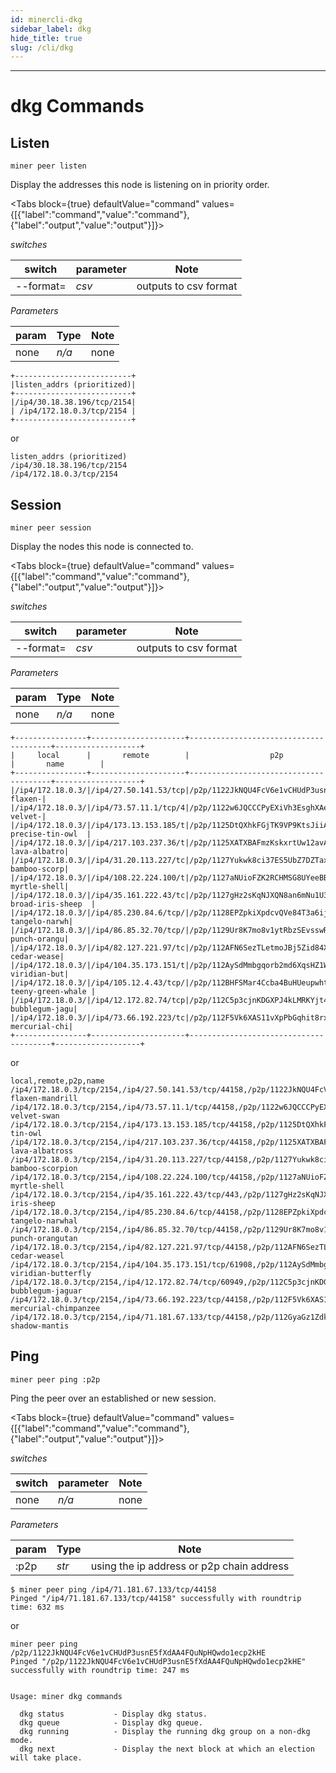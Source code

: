 ```yaml
---
id: minercli-dkg
sidebar_label: dkg
hide_title: true
slug: /cli/dkg
---
```



---

# dkg Commands

## Listen

```
miner peer listen
```

Display the addresses this node is listening on in priority order.

<Tabs
  block={true}
  defaultValue="command"
  values={[{"label":"command","value":"command"},{"label":"output","value":"output"}]}>
<TabItem value="command">

_switches_

| switch              | parameter | Note                                   |
| ------------------- | --------- | -------------------------------------- |
| --format=           | _csv_     | outputs to csv format                  |


_Parameters_

| param               | Type     | Note                                   |
| ------------------- | -------- | -------------------------------------- |
| none                | _n/a_    | none                                   |

</TabItem>
<TabItem value="output">

```
+--------------------------+
|listen_addrs (prioritized)|
+--------------------------+
|/ip4/30.18.38.196/tcp/2154|
| /ip4/172.18.0.3/tcp/2154 |
+--------------------------+
```
or
```
listen_addrs (prioritized)
/ip4/30.18.38.196/tcp/2154
/ip4/172.18.0.3/tcp/2154
```

</TabItem>
</Tabs>

## Session

```
miner peer session
```

Display the nodes this node is connected to.

<Tabs
  block={true}
  defaultValue="command"
  values={[{"label":"command","value":"command"},{"label":"output","value":"output"}]}>
<TabItem value="command">

_switches_

| switch              | parameter | Note                                   |
| ------------------- | --------- | -------------------------------------- |
| --format=           | _csv_     | outputs to csv format                  |


_Parameters_

| param               | Type     | Note                                   |
| ------------------- | -------- | -------------------------------------- |
| none                | _n/a_    | none                                   |

</TabItem>
<TabItem value="output">

```
+----------------+---------------------+---------------------------------------+-------------------+
|     local      |       remote        |                  p2p                  |       name        |
+----------------+---------------------+---------------------------------------+-------------------+
|/ip4/172.18.0.3/|/ip4/27.50.141.53/tcp|/p2p/1122JkNQU4FcV6e1vCHUdP3usnE5fXdAA4|magnificent-flaxen-|
|/ip4/172.18.0.3/|/ip4/73.57.11.1/tcp/4|/p2p/1122w6JQCCCPyEXiVh3EsghXAeMkZdcuVT|interesting-velvet-|
|/ip4/172.18.0.3/|/ip4/173.13.153.185/t|/p2p/1125DtQXhkFGjTK9VP9KtsJiiAMEjM9S2m|  precise-tin-owl  |
|/ip4/172.18.0.3/|/ip4/217.103.237.36/t|/p2p/1125XATXBAFmzKskxrtUw12avATVsCj1Dz|modern-lava-albatro|
|/ip4/172.18.0.3/|/ip4/31.20.113.227/tc|/p2p/1127Yukwk8ci37ES5UbZ7DZTax4vLLa2as|fierce-bamboo-scorp|
|/ip4/172.18.0.3/|/ip4/108.22.224.100/t|/p2p/1127aNUioFZK2RCHMSG8UYeeBBJFCWugbf|bouncy-myrtle-shell|
|/ip4/172.18.0.3/|/ip4/35.161.222.43/tc|/p2p/1127gHz2sKqNJXQN8an6mNu1U3RusHyXkq| broad-iris-sheep  |
|/ip4/172.18.0.3/|/ip4/85.230.84.6/tcp/|/p2p/1128EPZpkiXpdcvQVe84T3a6ijpic3kyZW|tangy-tangelo-narwh|
|/ip4/172.18.0.3/|/ip4/86.85.32.70/tcp/|/p2p/1129Ur8K7mo8v1ytRbzSEvsswRuoF6g8qk|atomic-punch-orangu|
|/ip4/172.18.0.3/|/ip4/82.127.221.97/tc|/p2p/112AFN6SezTLetmoJBj5Zid84XupKFyjme|damaged-cedar-wease|
|/ip4/172.18.0.3/|/ip4/104.35.173.151/t|/p2p/112AySdMmbgqorb2md6XqsHZ1W8sschZi7|skinny-viridian-but|
|/ip4/172.18.0.3/|/ip4/105.12.4.43/tcp/|/p2p/112BHFSMar4Ccba4BuHUeupwht2t1XAdE3| teeny-green-whale |
|/ip4/172.18.0.3/|/ip4/12.172.82.74/tcp|/p2p/112C5p3cjnKDGXPJ4kLMRKYjt4KjGRGojd|zany-bubblegum-jagu|
|/ip4/172.18.0.3/|/ip4/73.66.192.223/tc|/p2p/112F5Vk6XAS11vXpPbGqhit8rxy97NwpHn|macho-mercurial-chi|
+----------------+---------------------+---------------------------------------+-------------------+
```
or
```
local,remote,p2p,name
/ip4/172.18.0.3/tcp/2154,/ip4/27.50.141.53/tcp/44158,/p2p/1122JkNQU4FcV6e1vCHUdP3usnE5fXdAA4FQuNpHQwdo1ecp2kHE,magnificent-flaxen-mandrill
/ip4/172.18.0.3/tcp/2154,/ip4/73.57.11.1/tcp/44158,/p2p/1122w6JQCCCPyEXiVh3EsghXAeMkZdcuVTVoPuyCcfw78tK8GL5k,interesting-velvet-swan
/ip4/172.18.0.3/tcp/2154,/ip4/173.13.153.185/tcp/44158,/p2p/1125DtQXhkFGjTK9VP9KtsJiiAMEjM9S2mgStQrc6hH3GGqB5mzF,precise-tin-owl
/ip4/172.18.0.3/tcp/2154,/ip4/217.103.237.36/tcp/44158,/p2p/1125XATXBAFmzKskxrtUw12avATVsCj1DzDtYKGt8jAh6vygspw3,modern-lava-albatross
/ip4/172.18.0.3/tcp/2154,/ip4/31.20.113.227/tcp/44158,/p2p/1127Yukwk8ci37ES5UbZ7DZTax4vLLa2asuzs59X8WszshK4ZnT,fierce-bamboo-scorpion
/ip4/172.18.0.3/tcp/2154,/ip4/108.22.224.100/tcp/44158,/p2p/1127aNUioFZK2RCHMSG8UYeeBBJFCWugbfikBJg7ixhBJuEWakgJ,bouncy-myrtle-shell
/ip4/172.18.0.3/tcp/2154,/ip4/35.161.222.43/tcp/443,/p2p/1127gHz2sKqNJXQN8an6mNu1U3RusHyXkqp9HcwpDVLNL2hqf961,broad-iris-sheep
/ip4/172.18.0.3/tcp/2154,/ip4/85.230.84.6/tcp/44158,/p2p/1128EPZpkiXpdcvQVe84T3a6ijpic3kyZW2VhSMXFpBa12KAhBUs,tangy-tangelo-narwhal
/ip4/172.18.0.3/tcp/2154,/ip4/86.85.32.70/tcp/44158,/p2p/1129Ur8K7mo8v1ytRbzSEvsswRuoF6g8qkwYnhhpab4jdNGt8aQ2,atomic-punch-orangutan
/ip4/172.18.0.3/tcp/2154,/ip4/82.127.221.97/tcp/44158,/p2p/112AFN6SezTLetmoJBj5Zid84XupKFyjmezeB48aJDBRAHsyi7mQ,damaged-cedar-weasel
/ip4/172.18.0.3/tcp/2154,/ip4/104.35.173.151/tcp/61908,/p2p/112AySdMmbgqorb2md6XqsHZ1W8sschZi7HAbQWpjsvvozoTvD4o,skinny-viridian-butterfly
/ip4/172.18.0.3/tcp/2154,/ip4/12.172.82.74/tcp/60949,/p2p/112C5p3cjnKDGXPJ4kLMRKYjt4KjGRGojd3D26L4XMyaaiFL2Si9,zany-bubblegum-jaguar
/ip4/172.18.0.3/tcp/2154,/ip4/73.66.192.223/tcp/44158,/p2p/112F5Vk6XAS11vXpPbGqhit8rxy97NwpHngKW7kMufsdmsyWgSVd,macho-mercurial-chimpanzee
/ip4/172.18.0.3/tcp/2154,/ip4/71.181.67.133/tcp/44158,/p2p/112GyaGz1Zdk49zKvvsxPgKFEVkup37UZfYswKXLLn6FjkJfMEFi,beautiful-shadow-mantis
```

</TabItem>
</Tabs>


## Ping

```
miner peer ping :p2p
```

Ping the peer over an established or new session.

<Tabs
  block={true}
  defaultValue="command"
  values={[{"label":"command","value":"command"},{"label":"output","value":"output"}]}>
<TabItem value="command">

_switches_

| switch              | parameter | Note                                   |
| ------------------- | --------- | -------------------------------------- |
| none                | _n/a_     | none                                   |


_Parameters_

| param               | Type     | Note                                           |
| ------------------- | -------- | ---------------------------------------------- |
| :p2p                | _str_    | using the ip address or p2p chain address      |

</TabItem>
<TabItem value="output">

```
$ miner peer ping /ip4/71.181.67.133/tcp/44158
Pinged "/ip4/71.181.67.133/tcp/44158" successfully with roundtrip time: 632 ms
```
or
```
miner peer ping /p2p/1122JkNQU4FcV6e1vCHUdP3usnE5fXdAA4FQuNpHQwdo1ecp2kHE
Pinged "/p2p/1122JkNQU4FcV6e1vCHUdP3usnE5fXdAA4FQuNpHQwdo1ecp2kHE" successfully with roundtrip time: 247 ms

```

</TabItem>
</Tabs>


```

Usage: miner dkg commands

  dkg status           - Display dkg status.
  dkg queue            - Display dkg queue.
  dkg running          - Display the running dkg group on a non-dkg mode.
  dkg next             - Display the next block at which an election will take place.

```